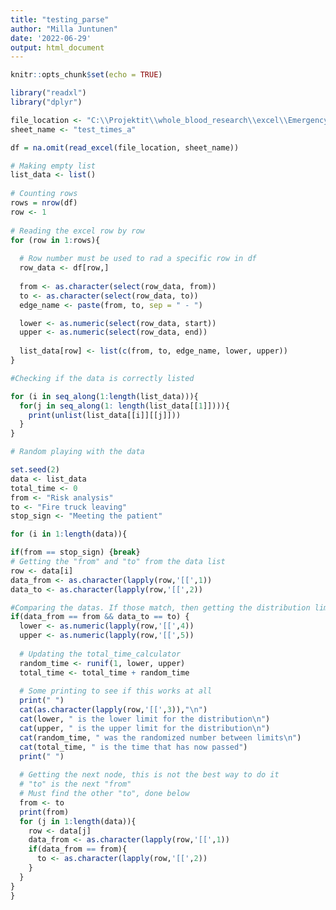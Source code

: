 ```yaml
---
title: "testing_parse"
author: "Milla Juntunen"
date: '2022-06-29'
output: html_document
---
```


```r
knitr::opts_chunk$set(echo = TRUE)
```

```r
library("readxl")
library("dplyr")

file_location <- "C:\\Projektit\\whole_blood_research\\excel\\EmergencyProcess_EdgeTimes.xlsx"
sheet_name <- "test_times_a"

df = na.omit(read_excel(file_location, sheet_name))

# Making empty list
list_data <- list()
  
# Counting rows
rows = nrow(df) 
row <- 1
  
# Reading the excel row by row
for (row in 1:rows){
  
  # Row number must be used to rad a specific row in df
  row_data <- df[row,]
  
  from <- as.character(select(row_data, from))
  to <- as.character(select(row_data, to))
  edge_name <- paste(from, to, sep = " - ")

  lower <- as.numeric(select(row_data, start))
  upper <- as.numeric(select(row_data, end))
  
  list_data[row] <- list(c(from, to, edge_name, lower, upper))
}

#Checking if the data is correctly listed

for (i in seq_along(1:length(list_data))){
  for(j in seq_along(1: length(list_data[[1]]))){
    print(unlist(list_data[[i]][[j]]))  
  }
}
```


```r
# Random playing with the data

set.seed(2)
data <- list_data
total_time <- 0
from <- "Risk analysis"
to <- "Fire truck leaving"
stop_sign <- "Meeting the patient"

for (i in 1:length(data)){

if(from == stop_sign) {break}
# Getting the "from" and "to" from the data list
row <- data[i]
data_from <- as.character(lapply(row,'[[',1))
data_to <- as.character(lapply(row,'[[',2))

#Comparing the datas. If those match, then getting the distribution limits. 
if(data_from == from && data_to == to) { 
  lower <- as.numeric(lapply(row,'[[',4))
  upper <- as.numeric(lapply(row,'[[',5))
  
  # Updating the total_time_calculator
  random_time <- runif(1, lower, upper)
  total_time <- total_time + random_time
  
  # Some printing to see if this works at all
  print(" ")
  cat(as.character(lapply(row,'[[',3)),"\n")
  cat(lower, " is the lower limit for the distribution\n")
  cat(upper, " is the upper limit for the distribution\n")
  cat(random_time, " was the randomized number between limits\n")
  cat(total_time, " is the time that has now passed")
  print(" ")
  
  # Getting the next node, this is not the best way to do it
  # "to" is the next "from"
  # Must find the other "to", done below
  from <- to
  print(from)
  for (j in 1:length(data)){
    row <- data[j]
    data_from <- as.character(lapply(row,'[[',1))
    if(data_from == from){
      to <- as.character(lapply(row,'[[',2))
    }
  }
}
}

```

